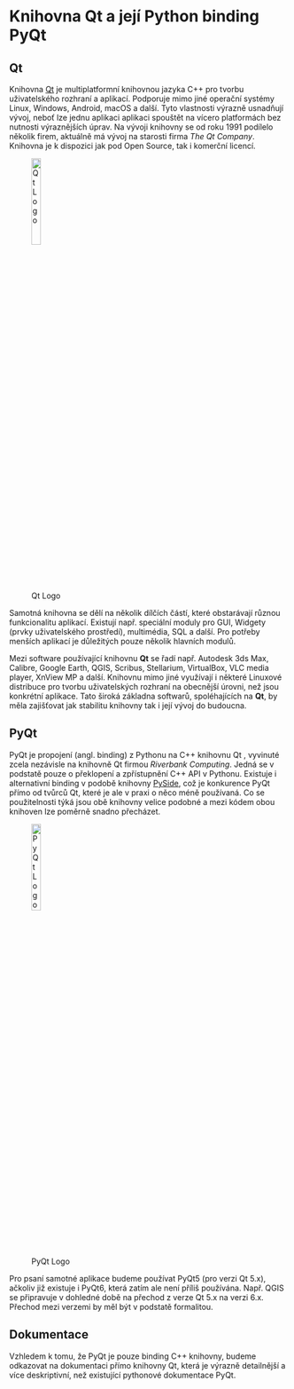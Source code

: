 # Knihovna **Qt** a její Python binding **PyQt**

## Qt

Knihovna [[Qt](https://www.qt.io/)]{.sw} je multiplatformní knihovnou jazyka C++ pro tvorbu uživatelského rozhraní a aplikací. Podporuje mimo jiné operační systémy Linux, Windows, Android, macOS a další. Tyto vlastnosti výrazně usnadňují vývoj, neboť lze jednu aplikaci aplikaci spouštět na vícero platformách bez nutnosti výraznějších úprav. Na vývoji knihovny se od roku 1991 podílelo několik firem, aktuálně má vývoj na starosti firma _The Qt Company_. Knihovna je k dispozici jak pod Open Source, tak i komerční licencí.

![Qt Logo](./figures/Qt_logo_2016.svg){#fig-Qt-logo width=20% fig-align="center"}

Samotná knihovna se dělí na několik dílčích částí, které obstarávají různou funkcionalitu aplikací. Existují např. speciální moduly pro GUI, Widgety (prvky uživatelského prostředí), multimédia, SQL a další. Pro potřeby menších aplikací je důležitých pouze několik hlavních modulů.

Mezi software používající knihovnu **Qt** se řadí např. Autodesk 3ds Max, Calibre, Google Earth, QGIS, Scribus, Stellarium, VirtualBox, VLC media player, XnView MP a další. Knihovnu mimo jiné využívají i některé Linuxové distribuce pro tvorbu uživatelských rozhraní na obecnější úrovni, než jsou konkrétní aplikace. Tato široká základna softwarů, spoléhajících na **Qt**, by měla zajišťovat jak stabilitu knihovny tak i její vývoj do budoucna.

## PyQt

[PyQt]{.sw} je propojení (angl. binding) z Pythonu na C++ knihovnu [Qt]{.sw} , vyvinuté zcela nezávisle na knihovně [Qt]{.sw} firmou _Riverbank Computing_. Jedná se v podstatě pouze o překlopení a zpřístupnění C++ API v Pythonu. Existuje i alternativní binding v podobě knihovny [[PySide](https://www.qt.io/qt-for-python)]{.sw}, což je konkurence [PyQt]{.sw} přímo od tvůrců [Qt]{.sw}, které je ale v praxi o něco méně používaná. Co se použitelnosti týká jsou obě knihovny velice podobné a mezi kódem obou knihoven lze poměrně snadno přecházet. 

![PyQt Logo](./figures/Python_and_Qt.svg){#fig-Qt-logo width=20% fig-align="center"}

Pro psaní samotné aplikace budeme používat [PyQt5]{.sw} (pro verzi Qt 5.x), ačkoliv již existuje i [PyQt6]{.sw}, která zatím ale není příliš používána. Např. QGIS se připravuje v dohledné době na přechod z verze Qt 5.x na verzi 6.x. Přechod mezi verzemi by měl být v podstatě formalitou.

## Dokumentace

Vzhledem k tomu, že [PyQt]{.sw} je pouze binding C++ knihovny, budeme odkazovat na dokumentaci přímo knihovny [Qt]{.sw}, která je výrazně detailnější a více deskriptivní, než existující pythonové dokumentace [PyQt]{.sw}.
